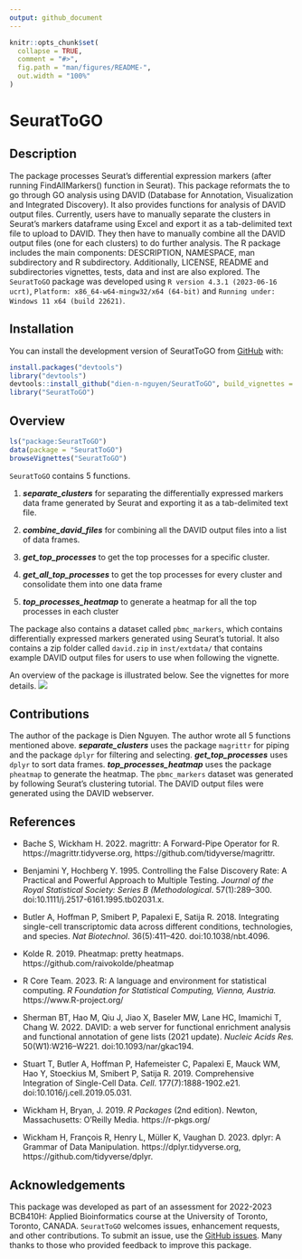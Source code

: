 ---
output: github_document
---

<!-- README.md is generated from README.Rmd. Please edit that file -->

```{r, include = FALSE}
knitr::opts_chunk$set(
  collapse = TRUE,
  comment = "#>",
  fig.path = "man/figures/README-",
  out.width = "100%"
)
```

# SeuratToGO

## Description
The package processes Seurat's differential expression markers (after running FindAllMarkers() function in Seurat). This package reformats the to go through GO analysis using DAVID (Database for Annotation, Visualization and Integrated Discovery). It also provides functions for analysis of DAVID output files. Currently, users have to manually separate the clusters in Seurat's markers dataframe using Excel and export it as a tab-delimited text file to upload to DAVID. They then have to manually combine all the DAVID output files (one for each clusters) to do further analysis. The R package includes the main components: DESCRIPTION, NAMESPACE, man subdirectory and R subdirectory. Additionally, LICENSE, README and subdirectories vignettes, tests, data and inst are also explored.
The `SeuratToGO` package was developed using `R version 4.3.1 (2023-06-16 ucrt)`, `Platform: x86_64-w64-mingw32/x64 (64-bit)` and `Running under: Windows 11 x64 (build 22621)`.

## Installation

You can install the development version of SeuratToGO from [GitHub](https://github.com/) with:
``` r
install.packages("devtools")
library("devtools")
devtools::install_github("dien-n-nguyen/SeuratToGO", build_vignettes = TRUE)
library("SeuratToGO")
```
## Overview

``` r
ls("package:SeuratToGO")
data(package = "SeuratToGO") 
browseVignettes("SeuratToGO")
```
`SeuratToGO` contains 5 functions.

1.  ***separate_clusters*** for separating the differentially expressed markers data frame generated by Seurat and exporting it as a tab-delimited text file.

2.  ***combine_david_files*** for combining all the DAVID output files into a list of data frames.

3.  ***get_top_processes*** to get the top processes for a specific cluster.

4.  ***get_all_top_processes*** to get the top processes for every cluster and consolidate them into one data frame

5.  ***top_processes_heatmap*** to generate a heatmap for all the top processes in each cluster

The package also contains a dataset called `pbmc_markers`, which contains differentially expressed markers generated using Seurat's tutorial. It also contains a zip folder called `david.zip` in `inst/extdata/` that contains example DAVID output files for users to use when following the vignette.

An overview of the package is illustrated below. See the vignettes for more details.
![](./inst/extdata/overview_diagram.png)

## Contributions

The author of the package is Dien Nguyen. The author wrote all 5 functions mentioned above. ***separate_clusters*** uses the package `magrittr` for piping and the package `dplyr` for filtering and selecting. ***get_top_processes*** uses `dplyr` to sort data frames. ***top_processes_heatmap*** uses the package `pheatmap` to generate the heatmap. The `pbmc_markers` dataset was generated by following Seurat's clustering tutorial. The DAVID output files were generated using the DAVID webserver.

## References

 - Bache S, Wickham H. 2022. magrittr: A Forward-Pipe Operator for R. https://magrittr.tidyverse.org, https://github.com/tidyverse/magrittr.

 - Benjamini Y, Hochberg Y. 1995. Controlling the False Discovery Rate: A Practical and Powerful Approach to Multiple Testing. *Journal of the Royal Statistical Society: Series B (Methodological*. 57(1):289–300. doi:10.1111/j.2517-6161.1995.tb02031.x.
   
 - Butler A, Hoffman P, Smibert P, Papalexi E, Satija R. 2018. Integrating single-cell transcriptomic data across different conditions, technologies, and species. *Nat Biotechnol*. 36(5):411–420. doi:10.1038/nbt.4096.

 - Kolde R. 2019. Pheatmap: pretty heatmaps. https://github.com/raivokolde/pheatmap
 
 - R Core Team. 2023. R: A language and environment for statistical computing. *R Foundation for Statistical Computing, Vienna, Austria.* https://www.R-project.org/

 - Sherman BT, Hao M, Qiu J, Jiao X, Baseler MW, Lane HC, Imamichi T, Chang W. 2022. DAVID: a web server for functional enrichment analysis and functional annotation of gene lists (2021 update). *Nucleic Acids Res.* 50(W1):W216–W221. doi:10.1093/nar/gkac194.

 - Stuart T, Butler A, Hoffman P, Hafemeister C, Papalexi E, Mauck WM, Hao Y, Stoeckius M, Smibert P, Satija R. 2019. Comprehensive Integration of Single-Cell Data. *Cell*. 177(7):1888-1902.e21. doi:10.1016/j.cell.2019.05.031.
 
 - Wickham H, Bryan, J. 2019. *R Packages* (2nd edition). Newton, Massachusetts: O'Reilly Media. https://r-pkgs.org/

 - Wickham H, François R, Henry L, Müller K, Vaughan D. 2023. dplyr: A Grammar of Data Manipulation. https://dplyr.tidyverse.org, https://github.com/tidyverse/dplyr.

## Acknowledgements

This package was developed as part of an assessment for 2022-2023 BCB410H: Applied Bioinformatics course at the University of Toronto, Toronto, CANADA. `SeuratToGO` welcomes issues, enhancement requests, and other contributions. To submit an issue, use the [GitHub issues](https://github.com/dien-n-nguyen/SeuratToGO/issues). Many thanks to those who provided feedback to improve this package.
